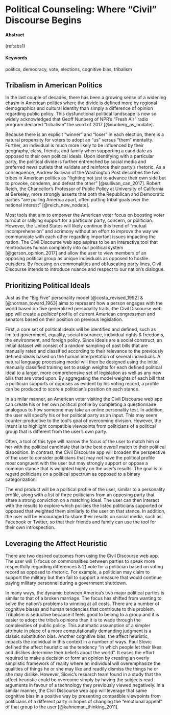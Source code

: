 # **Political Counseling:** Where "Civil" Discourse Begins {#civil-discourse}

#### Abstract {-}

(ref:abs1)

#### Keywords {-}

politics, democracy, vote, elections, cognitive bias, tribalism

## Tribalism in American Politics

In the last couple of decades, there has been a growing sense of a widening chasm in American politics where the divide is defined more by regional demographics and cultural identity than simply a difference of opinion regarding public policy. This dysfunctional political landscape is now so widely acknowledged that Geoff Nunberg of NPR’s “Fresh Air” radio program declared “tribalism” the word of 2017 [@nunberg_as_nodate].

Because there is an explicit “winner” and “loser” in each election, there is a natural propensity for voters to adopt an “us” versus “them” mentality. Further, an individual is much more likely to be influenced by their geography, class, friends, and family when supporting a candidate as opposed to their own political ideals. Upon identifying with a particular party, the political divide is further entrenched by social media and preferred news outlets that validate and reinforce their party’s rhetoric. As a consequence, Andrew Sullivan of the Washington Post describes the two tribes in American politics as “fighting not just to advance their own side but to provoke, condemn, and defeat the other” [@sullivan_can_2017].  Robert Reich, the Chancellor’s Professor of Public Policy at University of California at Berkeley, more strongly asserts that both the Republican and Democratic parties “are pulling America apart, often putting tribal goals over the national interest” [@reich_new_nodate].

Most tools that aim to empower the American voter focus on boosting voter turnout or rallying support for a particular party, concern, or politician. However, the United States will likely continue this trend of “mutual incomprehension” and acrimony without an effort to improve the way we communicate with each other regarding important issues impacting the nation. The Civil Discourse web app aspires to be an interactive tool that reintroduces human complexity into our political system [@gerson_opinion_2017] and allow the user to view members of an opposing political group as unique individuals as opposed to hostile outsiders. By focusing on commonalities and obfuscating party lines, Civil Discourse intends to introduce nuance and respect to our nation's dialogue.

## Prioritizing Political Ideals
Just as the "Big Five" personality model [@costa_revised_1992] & [@norman_toward_1963] aims to represent how a person engages with the world based on five generalized personality traits, the Civil Discourse web app will create a *political* profile of current American congressmen and senators based on their position on previous legislation.

First, a core set of political ideals will be identified and defined, such as limited government, equality, social insurance, individual rights & freedoms, the environment, and foreign policy. Since ideals are a social construct, an initial dataset will consist of a random sampling of past bills that are manually rated and classified according to their relevance to the previously defined ideals based on the human interpretation of several individuals. A natural language processing model will then be designed using the initial, manually classified training set to assign weights for each defined political ideal to a larger, more comprehensive set of legislation as well as any new bills that are voted upon. By aggregating the model weights of each bill that a politician supports or opposes as evident by his voting record, a profile can be produced to score a politician’s position on each stance.

In a similar manner, an American voter visiting the Civil Discourse web app can create his or her own political profile by completing a questionnaire analogous to how someone may take an online personality test. In addition, the user will specify his or her political party as an input. This may seem counter-productive to the tool’s goal of overcoming division. However, the intent is to highlight compatible viewpoints from politicians of a political group that is different from the user’s own party.

Often, a tool of this type will narrow the focus of the user to match him or her with the political candidate that is the best *overall* match to their political disposition. In contrast, the Civil Discourse app will broaden the perspective of the user to consider politicians that may not have the political profile *most* congruent with the user but may strongly support or oppose a common stance that is weighted highly on the user’s results. The goal is to regard politicians on a political spectrum as opposed to a binary categorization.

The end product will be a political profile of the user, similar to a personality profile, along with a list of three politicians from an opposing party that share a strong conviction on a matching ideal. The user can then interact with the results to explore which policies the listed politicians supported or opposed that weighted them similarly to the user on that stance. In addition, the user will be encouraged to share their results on social media, such as Facebook or Twitter, so that their friends and family can use the tool for their own introspection.

## Leveraging the Affect Heuristic

There are two desired outcomes from using the Civil Discourse web app. The user will 1) focus on commonalities between parties to speak more respectfully regarding differences & 2) vote for a politician based on voting record as opposed to rhetoric. For example, a politician may claim to support the military but then fail to support a measure that would continue paying military personnel during a government shutdown.

In many ways, the dynamic between America’s two major political parties is similar to that of a broken marriage. The focus has shifted from wanting to solve the nation’s problems to winning at all costs. There are a number of cognitive biases and human tendencies that contribute to this problem. Tribalism is seductive because it feels good to belong to a group and it is easier to adopt the tribe’s opinions than it is to wade through the complexities of public policy. This automatic assumption of a simpler attribute in place of a more computationally demanding judgment is a classic substitution bias. Another cognitive bias, the affect heuristic, impacts the individual in this context in a number of ways. Paul Slovic defined the affect heuristic as the tendency “in which people let their likes and dislikes determine their beliefs about the world”. It eases the effort required to make a decision or form an opinion by creating an overly simplistic framework of reality where an individual will overemphasize the qualities of things he or she may like and readily dismiss the things he or she may dislike. However, Slovic’s research team found in a study that the affect heuristic could be overcome simply by having the subjects read arguments in favour of a technology they previously viewed negatively. In a similar manner, the Civil Discourse web app will leverage that same cognitive bias in a positive way by presenting compatible viewpoints from politicians of a different party in hopes of changing the "emotional appeal" of that group to the user [@kahneman_thinking_2011].
